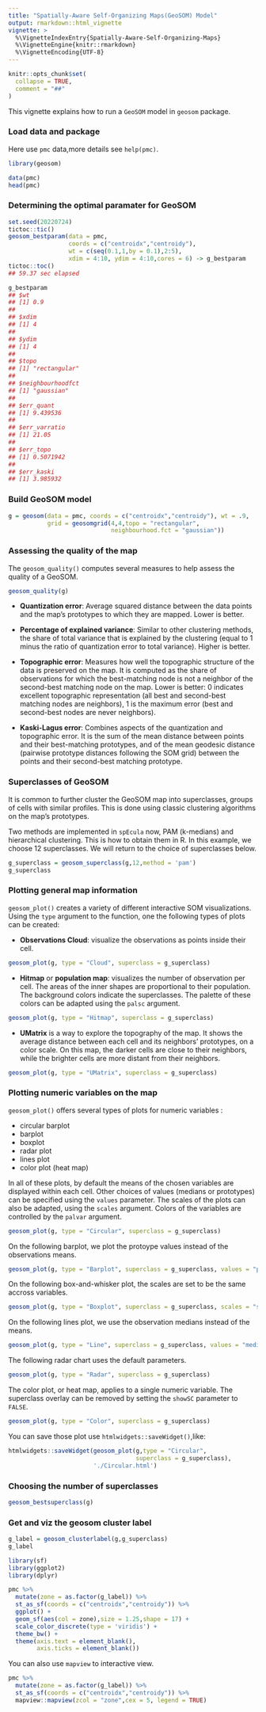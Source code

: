 ```yaml
---
title: "Spatially-Aware Self-Organizing Maps(GeoSOM) Model"
output: rmarkdown::html_vignette
vignette: >
  %\VignetteIndexEntry{Spatially-Aware-Self-Organizing-Maps}
  %\VignetteEngine{knitr::rmarkdown}
  %\VignetteEncoding{UTF-8}
---
```


```r
knitr::opts_chunk$set(
  collapse = TRUE,
  comment = "##"
)
```

This vignette explains how to run a `GeoSOM` model in `geosom` package.

### Load data and package

Here use `pmc` data,more details see `help(pmc)`.

```r
library(geosom)

data(pmc)
head(pmc)
```

### Determining the optimal paramater for GeoSOM

``` r
set.seed(20220724)
tictoc::tic()
geosom_bestparam(data = pmc, 
                 coords = c("centroidx","centroidy"),
                 wt = c(seq(0.1,1,by = 0.1),2:5),
                 xdim = 4:10, ydim = 4:10,cores = 6) -> g_bestparam
tictoc::toc()
## 59.37 sec elapsed
```

``` r
g_bestparam
## $wt
## [1] 0.9
## 
## $xdim
## [1] 4
## 
## $ydim
## [1] 4
## 
## $topo
## [1] "rectangular"
## 
## $neighbourhoodfct
## [1] "gaussian"
## 
## $err_quant
## [1] 9.439536
## 
## $err_varratio
## [1] 21.05
## 
## $err_topo
## [1] 0.5071942
## 
## $err_kaski
## [1] 3.985932
```


### Build GeoSOM model

```r
g = geosom(data = pmc, coords = c("centroidx","centroidy"), wt = .9,
           grid = geosomgrid(4,4,topo = "rectangular",
                             neighbourhood.fct = "gaussian"))
```

### Assessing the quality of the map

The ```geosom_quality()``` computes several measures to help assess the quality of a GeoSOM.

```r
geosom_quality(g)
```


* **Quantization error**: Average squared distance between the data points and the map's prototypes to which they are mapped. Lower is better.

* **Percentage of explained variance**: Similar to other clustering methods, the share of total variance that is explained by the clustering (equal to 1 minus the ratio of quantization error to total variance). Higher is better.

* **Topographic error**: Measures how well the topographic structure of the data is preserved on the map. It is computed as the share of observations for which the best-matching node is not a neighbor of the second-best matching node on the map. Lower is better: 0 indicates excellent topographic representation (all best and second-best matching nodes are neighbors), 1 is the maximum error (best and second-best nodes are never neighbors).

* **Kaski-Lagus error**: Combines aspects of the quantization and topographic error. It is the sum of the mean distance between points and their best-matching prototypes, and of the mean geodesic distance (pairwise prototype distances following the SOM grid) between the points and their second-best matching prototype.

### Superclasses of GeoSOM

It is common to further cluster the GeoSOM map into superclasses, groups of cells with similar profiles. This is done using classic clustering algorithms on the map's prototypes.

Two methods are implemented in `spEcula` now, PAM (k-medians) and hierarchical clustering. This is how to obtain them in R. In this example, we choose 12 superclasses. We will return to the choice of superclasses below.

```r
g_superclass = geosom_superclass(g,12,method = 'pam')
g_superclass
```

### Plotting general map information

```geosom_plot()``` creates a variety of different interactive SOM visualizations. 
Using the ```type``` argument to the function, one the following types of plots can be created:

* **Observations Cloud**: visualize the observations as points inside their cell.

```r
geosom_plot(g, type = "Cloud", superclass = g_superclass)
```

* **Hitmap** or **population map**: visualizes the number of observation per cell. The areas of the inner shapes are proportional to their population.  
The background colors indicate the superclasses. The palette of these colors can be adapted using the ```palsc``` argument.

```r
geosom_plot(g, type = "Hitmap", superclass = g_superclass)
```


* **UMatrix** is a way to explore the topography of the map. It shows the average distance between each cell and its neighbors' prototypes, on a color scale. On this map, the darker cells are close to their neighbors, while the brighter cells are more distant from their neighbors.

```r
geosom_plot(g, type = "UMatrix", superclass = g_superclass)
```


### Plotting numeric variables on the map

```geosom_plot()``` offers several types of plots for numeric variables : 

* circular barplot
* barplot
* boxplot
* radar plot
* lines plot
* color plot (heat map)

In all of these plots, by default the means of the chosen variables are displayed within each cell. Other choices of values (medians or prototypes) can be specified using the ```values``` parameter. The scales of the plots can also be adapted, using the ```scales``` argument. Colors of the variables are controlled by the ```palvar``` argument.

```r
geosom_plot(g, type = "Circular", superclass = g_superclass)
```

On the following barplot, we plot the protoype values instead of the observations means.

```r
geosom_plot(g, type = "Barplot", superclass = g_superclass, values = "prototypes") 
```

On the following box-and-whisker plot, the scales are set to be the same accross variables.

```r
geosom_plot(g, type = "Boxplot", superclass = g_superclass, scales = "same") 
```

On the following lines plot, we use the observation medians instead of the means.

```r
geosom_plot(g, type = "Line", superclass = g_superclass, values = "median") 
```

The following radar chart uses the default parameters.

```r
geosom_plot(g, type = "Radar", superclass = g_superclass) 
```

The color plot, or heat map, applies to a single numeric variable. The superclass overlay can be removed by setting the ```showSC``` parameter to ```FALSE```.

```r
geosom_plot(g, type = "Color", superclass = g_superclass) 
```

You can save those plot use `htmlwidgets::saveWidget()`,like:

```r
htmlwidgets::saveWidget(geosom_plot(g,type = "Circular",
                                    superclass = g_superclass),
                        './Circular.html')
```

### Choosing the number of superclasses

```r
geosom_bestsuperclass(g)
```

### Get and viz the geosom cluster label

```r
g_label = geosom_clusterlabel(g,g_superclass)
g_label
```

```r
library(sf)
library(ggplot2)
library(dplyr)

pmc %>% 
  mutate(zone = as.factor(g_label)) %>% 
  st_as_sf(coords = c("centroidx","centroidy")) %>% 
  ggplot() +
  geom_sf(aes(col = zone),size = 1.25,shape = 17) +
  scale_color_discrete(type = 'viridis') +
  theme_bw() +
  theme(axis.text = element_blank(),
        axis.ticks = element_blank())
```

You can also use `mapview` to interactive view.

```r
pmc %>% 
  mutate(zone = as.factor(g_label)) %>% 
  st_as_sf(coords = c("centroidx","centroidy")) %>% 
  mapview::mapview(zcol = "zone",cex = 5, legend = TRUE)
```
